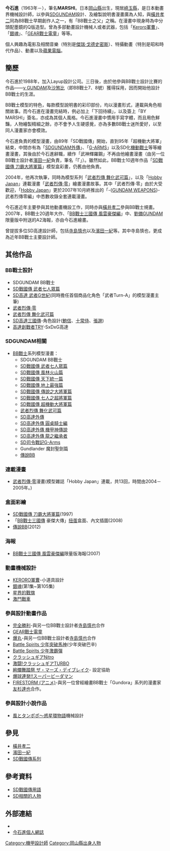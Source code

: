 {{noteTA
|G1=Anime
|1=zh-hant:咭; zh-tw:卡;
|2=zh-hant:扭蛋; zh-tw:轉蛋;
}}
{{japanese|japanese= 今石 進|kana= いまいし すすむ |romaji= Imaishi Susumu}}
'''今石進'''（1963年－），筆名'''MARSHI'''。日本[[岡山縣|岡山縣]]出生，現居[[崎玉縣|崎玉縣]]，是日本動畫界機械設計師，以參與[[SDGUNDAM|SDGUNDAM]]設計、及繪製說明書漫畫廣為人知，與[[橫井孝二|橫井孝二]]同為BB戰士早期創作人之一，有「BB戰士之父」之稱。在漫畫中現身時為中分頭配墨鏡的Q版造型。曾為多部動畫設計機械人或者武器，包括「[[Keroro軍曹|Keroro軍曹]]」、「[[銀魂_(動畫)|銀魂]]」、「[[GEAR戰士電童|GEAR戰士電童]]」等等。

個人興趣為電影及相關音樂（特別是[[傑瑞·戈德史密斯|傑瑞·戈德史密斯]]）、特攝動畫（特別是昭和時代作品）、動畫以及[[蘋果電腦|蘋果電腦]]。

==簡歷==

今石進於1988年，加入Layup設計公司。三日後，由於他參與BB戰士設計比賽的作品——[[ν_GUNDAM|ν GUNDAM]]及[[沙煞比|沙煞比]]（即BB戰士7、8號）獲得採用，因而開始他設計BB戰士的生涯。

BB戰士模型的特色，每款模型說明書的彩印部份，均以漫畫形式，連載與角色相關故事。而今石進在漫畫完結時，例必加上「下回待續」，以及簽上「BY MARSHI」簽名，亦成為其個人風格。今石進漫畫中慣用手寫字體，而且用色鮮豔，人物繪製精細之餘，亦不會予人生硬感覺，亦為多數BB戰士迷所愛好，以至同人漫畫家亦會模效。

今石進負責的模型漫畫，由89年「SD戰國傳」開始，直到95年「超機動大將軍」結束，中間亦有為「[[SDGUNDAM外傳|SDGUNDAM外傳]]」、「[[G-ARMS|G-ARMS]]」以及SD化[[機動戰士|機動戰士]]等等繪畫漫畫，其後由於今石進辭職，續作「武神輝羅鋼」不再由他繪畫漫畫（由另一位BB戰士設計者[[濱田一紀|濱田一紀]]負責，筆名「Γ」）。雖然如此，BB戰士10週年作品「[[SD戰國傳_刀霸大將軍篇|SD戰國傳 刀霸大將軍篇]]」模型盒彩畫，仍舊由他負責。

2004年，他再次執筆，同時為模型系列「[[武者烈傳_舞化武可篇|武者烈傳 舞化武可篇]]」，以及「[[Hobby_Japan|Hobby Japan]]」連載漫畫「[[武者烈傳·零|武者烈傳·零]]」繪畫漫畫故事。其中「武者烈傳·零」由於大受歡迎，「[[Hobby_Japan|Hobby Japan]]」更於2007年10月終推出的「-{[[GUNDAM_WEAPONS|GUNDAM WEAPONS]]}- 武者烈傳零編」中悉數收錄全套連載漫畫。

今石進近年主要參與其他動畫機設工作，同時亦與[[橫井孝二|橫井孝二]]參與BB戰士規畫。2007年，BB戰士20週年大作、「[[BB戰士三國傳_風雲豪傑編|BB戰士三國傳 風雲豪傑編]]」中、[[劉備|劉備]]GUNDAM限量版中附送的A2海報，亦由今石進繪畫。

曾提拔多位SD高達設計師，包括[[寺島慎也|寺島慎也]]以及[[濱田一紀|濱田一紀]]等。其中寺島慎也，更成為近年BB戰士主要設計師。

==其他作品==
===BB戰士設計===
*SDGUNDAM BB戰士
*[[SD戰國傳_武者七人眾篇|SD戰國傳 武者七人眾篇]]
*[[SD高達_武者G世紀|SD高達 武者G世紀]](同時擔任首個商品化角色「武者Turn-A」的模型漫畫主筆)
*[[武者烈傳·零|武者烈傳·零]]
*[[武者烈傳_舞化武可篇|武者烈傳 舞化武可篇]]
*[[SD高達三國傳|SD高達三國傳]]-角色設計([[鮑信|鮑信]]、[[十常侍|十常侍]]、[[張邈|張邈]])
*[[高達創戰者|高達創戰者TRY]]-SxDxG高達

===SDGUNDAM相關===
*[[BB戰士|BB戰士]]系列模型漫畫：
**SDGUNDAM BB戰士
**[[SD戰國傳_武者七人眾篇|SD戰國傳 武者七人眾篇]]
**[[SD戰國傳_風林火山篇|SD戰國傳 風林火山篇]]
**[[SD戰國傳_天下統一篇|SD戰國傳 天下統一篇]] 
**[[SD戰國傳_地上最強篇|SD戰國傳 地上最強篇]] 
**[[SD戰國傳_傳說之大將軍篇|SD戰國傳 傳說之大將軍篇]] 
**[[SD戰國傳_七人之超將軍篇|SD戰國傳 七人之超將軍篇]] 
**[[SD戰國傳_超機動大將軍篇|SD戰國傳 超機動大將軍篇]] 
**[[武者烈傳_舞化武可篇|武者烈傳 舞化武可篇]]
**[[SD高達外傳|SD高達外傳]]
**[[SD高達外傳_圓桌騎士編|SD高達外傳 圓桌騎士編]]
**[[SD高達外傳_機甲神傳說|SD高達外傳 機甲神傳說]]
**[[SD高達外傳_龍之繼承者|SD高達外傳 龍之繼承者]]
**[[SD司令戰記G-Arms|SD司令戰記G-Arms]]
**Gundlander 魔封聖劍篇
**[[傳說BB|傳說BB]]

===連載漫畫===
*[[武者烈傳·零|武者烈傳·零]]漫畫(模型雜誌「Hobby Japan」連載，共13回，時間由2004－2005年。)

===盒面彩繪===
*[[SD戰國傳_刀霸大將軍篇|SD戰國傳 刀霸大將軍篇]](1997)
*「[[BB戰士三國傳_風雲豪傑編|BB戰士三國傳]] 豪傑大傳」[[扭蛋|扭蛋]]盒面、內文插圖(2008)
*[[傳說BB|傳說BB]](2012)

===海報===
*[[BB戰士三國傳_風雲豪傑編|BB戰士三國傳 風雲豪傑編]]限量版海報(2007)

===動畫機械設計===
*[[KERORO軍曹|KERORO軍曹]]-小道具設計
*[[銀魂_(動畫)|銀魂]](第1集~第105集)
*[[星界的戰旗|星界的戰旗]]
*[[激鬥戰車|激鬥戰車]]

===參與設計動畫作品===
*[[完全勝利|完全勝利]]-與另一位BB戰士設計者[[寺島慎也|寺島慎也]]合作
*[[GEAR戰士電童|GEAR戰士電童]]
*[[爆丸|爆丸]]-與另一位BB戰士設計者[[寺島慎也|寺島慎也]]合作
*[[Battle_Spirits_少年突破馬神|Battle Spirits 少年突破馬神]](少年突破巴辛)
*[[Battle_Spirits_少年激霸彈|Battle Spirits 少年激霸彈]]
*[[クラッシュギアNitro|クラッシュギアNitro]]
*[[激闘!クラッシュギアTURBO|激闘!クラッシュギアTURBO]]
*[[絢爛舞踏祭_ザ・マーズ・デイブレイク|絢爛舞踏祭 ザ・マーズ・デイブレイク]]- 設定協助
*[[爆球連発!!スーパービーダマン|爆球連発!!スーパービーダマン]]
*[[FIRESTORM_(アニメ)|FIRESTORM (アニメ)]]-與另一位曾經繪畫BB戰士「Gundora」系列的漫畫家[[友杉達也|友杉達也]]合作。

===參與設計小說作品===
*[[風とタンポポ〜惑星環物語|風とタンポポ〜惑星環物語]]機械設計

==參見==
*[[橫井孝二|橫井孝二]]
*[[濱田一紀|濱田一紀]]
*[[SD戰國傳系列|SD戰國傳系列]]

==參考資料==
*[https://web.archive.org/web/20041220071437/http://homepage3.nifty.com/pohi/sengoku/word01.html SD戰國傳用語]{{ja}}
*[https://web.archive.org/web/20080309114935/http://penalty-kick-oldies.hp.infoseek.co.jp/sdjin.html SD相關的人物]

==外部連結==
*{{twitter}}
*[http://sanpachi.cocolog-nifty.com/ 今石進個人網誌]{{Wayback|url=http://sanpachi.cocolog-nifty.com/ |date=20201101114929 }}

{{SD高達系列}}

{{DEFAULTSORT:Imaishi Susumu}}
[[Category:機甲設計師|Category:機甲設計師]]
[[Category:岡山縣出身人物|Category:岡山縣出身人物]]